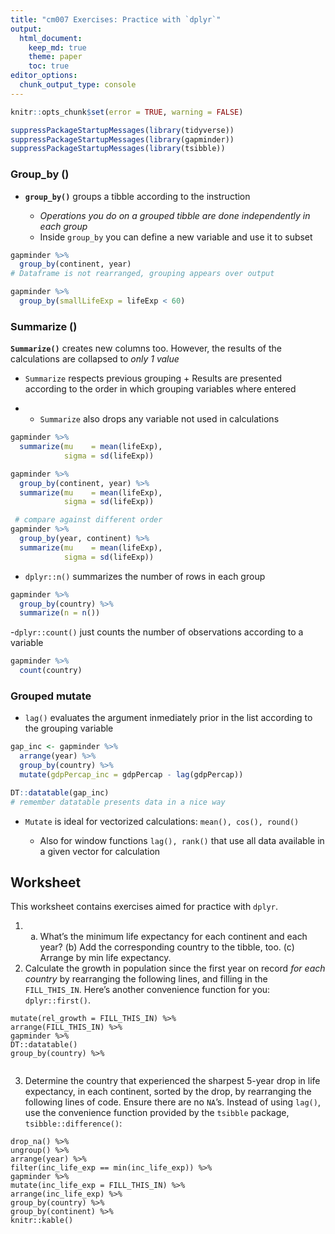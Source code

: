 ```yaml
---
title: "cm007 Exercises: Practice with `dplyr`"
output: 
  html_document:
    keep_md: true
    theme: paper
    toc: true
editor_options: 
  chunk_output_type: console
---
```


<!---The following chunk allows errors when knitting--->

```r
knitr::opts_chunk$set(error = TRUE, warning = FALSE)
```

```r
suppressPackageStartupMessages(library(tidyverse))
suppressPackageStartupMessages(library(gapminder))
suppressPackageStartupMessages(library(tsibble))
```

### Group_by ()


- **`group_by()`** groups a tibble according to the instruction\

    + _Operations you do on a grouped tibble are done independently in each group_
    + Inside `group_by` you can define a new variable and use it to subset

```r
gapminder %>% 
  group_by(continent, year)
# Dataframe is not rearranged, grouping appears over output

gapminder %>% 
  group_by(smallLifeExp = lifeExp < 60)
```

### Summarize ()

**`Summarize()`** creates new columns too. However, the results of the calculations are collapsed to _only 1 value_\

- `Summarize` respects previous grouping
        + Results are presented according to the order in which grouping variables where entered\
        
- - `Summarize` also drops any variable not used in calculations

```r
gapminder %>% 
  summarize(mu    = mean(lifeExp),
            sigma = sd(lifeExp))

gapminder %>% 
  group_by(continent, year) %>% 
  summarize(mu    = mean(lifeExp),
            sigma = sd(lifeExp))

 # compare against different order
gapminder %>% 
  group_by(year, continent) %>%   
  summarize(mu    = mean(lifeExp),
            sigma = sd(lifeExp))

```

- `dplyr::n()` summarizes the number of rows in each group

```r
gapminder %>% 
  group_by(country) %>% 
  summarize(n = n())
```

-`dplyr::count()` just counts the number of observations according to a variable

```r
gapminder %>% 
  count(country)
```

### Grouped mutate

- `lag()` evaluates the argument inmediately prior in the list according to the grouping variable

```r
gap_inc <- gapminder %>% 
  arrange(year) %>% 
  group_by(country) %>%
  mutate(gdpPercap_inc = gdpPercap - lag(gdpPercap))

DT::datatable(gap_inc)
# remember datatable presents data in a nice way
```

- `Mutate` is ideal for vectorized calculations: `mean(), cos(), round()`\

    + Also for window functions `lag(), rank()` that use all data available in a given vector for calculation

## Worksheet

This worksheet contains exercises aimed for practice with `dplyr`. 


1. (a) What's the minimum life expectancy for each continent and each year? (b) Add the corresponding country to the tibble, too. (c) Arrange by min life expectancy.


2. Calculate the growth in population since the first year on record _for each country_ by rearranging the following lines, and filling in the `FILL_THIS_IN`. Here's another convenience function for you: `dplyr::first()`. 

```
mutate(rel_growth = FILL_THIS_IN) %>% 
arrange(FILL_THIS_IN) %>% 
gapminder %>% 
DT::datatable()
group_by(country) %>% 
```

```r

```


3. Determine the country that experienced the sharpest 5-year drop in life expectancy, in each continent, sorted by the drop, by rearranging the following lines of code. Ensure there are no `NA`'s. Instead of using `lag()`, use the convenience function provided by the `tsibble` package, `tsibble::difference()`:

```
drop_na() %>% 
ungroup() %>% 
arrange(year) %>% 
filter(inc_life_exp == min(inc_life_exp)) %>% 
gapminder %>% 
mutate(inc_life_exp = FILL_THIS_IN) %>% 
arrange(inc_life_exp) %>% 
group_by(country) %>% 
group_by(continent) %>% 
knitr::kable()
```

```r

```



